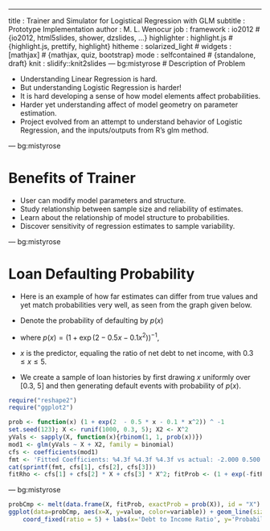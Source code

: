 ---
title       : Trainer and Simulator for Logistical Regression with GLM
subtitle    : Prototype Implementation
author      : M. L. Wenocur
job         : 
framework   : io2012        # {io2012, html5slides, shower, dzslides, ...}
highlighter : highlight.js  # {highlight.js, prettify, highlight}
hitheme     : solarized_light      # 
widgets     : [mathjax]            # {mathjax, quiz, bootstrap}
mode        : selfcontained # {standalone, draft}
knit        : slidify::knit2slides
---  bg:mistyrose
# Description of Problem

+ Understanding Linear Regression is hard. 
+ But understanding Logistic Regression is harder!
+ It is hard developing a sense of how model elements affect probabilities.
+ Harder yet understanding affect of model geometry on parameter estimation.
+ Project evolved from an attempt to understand behavior of Logistic Regression, and the inputs/outputs from R's glm method.

--- bg:mistyrose
 

# Benefits of Trainer
+ User can modify model parameters and structure.
+ Study relationship between sample size and reliability of estimates.
+ Learn about the relationship of model structure to probabilities.
+ Discover sensitivity of regression estimates to sample variability.

---  bg:mistyrose

# Loan Defaulting Probability
+ Here is an example of how far estimates can differ from true values and yet match probabilities very well, as seen from the graph given below.

+ Denote the probability of defaulting by $p(x)$
 + where $p(x) = (1 + \exp(2 - 0.5x - 0.1x^2))^{-1}$,
 + $x$ is the predictor, equaling the ratio of net debt to net income, with  $0.3 \leq x \leq 5$.

+ We create a sample of loan histories by first drawing $x$ uniformly over [0.3, 5] and then generating default events with probability of $p(x)$.
 
```r
require("reshape2")
require("ggplot2")
```
```r
prob <- function(x) (1 + exp(2  - 0.5 * x - 0.1 * x^2)) ^ -1
set.seed(123); X <- runif(1000, 0.3, 5); X2 <- X^2
yVals <- sapply(X, function(x){rbinom(1, 1, prob(x))})
mod1 <- glm(yVals ~ X + X2, family = binomial)
cfs <- coefficients(mod1)
fmt <- 'Fitted Coefficients: %4.3f %4.3f %4.3f vs actual: -2.000 0.500 0.100'
cat(sprintf(fmt, cfs[1], cfs[2], cfs[3]))
fitRho <- cfs[1] + cfs[2] * X + cfs[3] * X^2; fitProb <- (1 + exp(-fitRho))^-1
```

---  bg:mistyrose
 
```r
probCmp <- melt(data.frame(X, fitProb, exactProb = prob(X)), id = "X")
ggplot(data=probCmp, aes(x=X, y=value, color=variable)) + geom_line(size=1.5) + 
    coord_fixed(ratio = 5) + labs(x='Debt to Income Ratio', y='Probability of Default')
```

